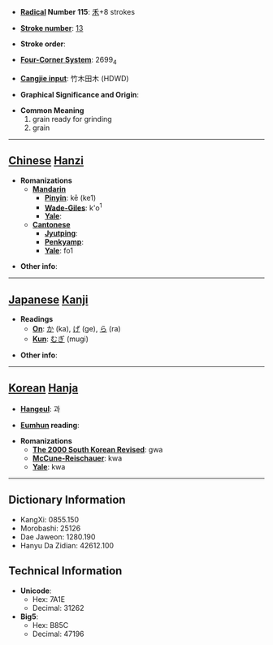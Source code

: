 * '''[[Wiktionary:Chinese radical index| Radical]] Number 115''': [[Wiktionary:Chinese radical index 禾|禾]]+8 strokes

* '''[[Wiktionary:Chinese total strokes index|Stroke number]]''': [[Wiktionary:Chinese total strokes index 13|13]]

* '''Stroke order''': 

* '''[[Wiktionary:Chinese four corner index|Four-Corner System]]''': 2699<sub>4</sub>

* '''[[Wiktionary:Chinese Cangjie index|Cangjie input]]''': 竹木田木 (HDWD)

* '''Graphical Significance and Origin''': 

* '''Common Meaning'''
*#grain ready for grinding
*# grain


----

== [[Chinese]] [[Hanzi]] ==

* '''Romanizations'''
** '''[[Mandarin]]'''
*** '''[[Pinyin]]''': kē (ke1)
*** '''[[Wade-Giles]]''': k'o<sup>1</sup>
*** '''[[Yale]]''': 
** '''[[Cantonese]]'''
*** '''[[Jyutping]]''':
*** '''[[Penkyamp]]''': 
*** '''[[Yale]]''': fo1

* '''Other info''': 

----

== [[Japanese]] [[Kanji]] ==

* '''Readings'''
** '''[[On]]''': [[か]] (ka), [[げ]] (ge), [[ら]] (ra)
** '''[[Kun]]''': [[むぎ]] (mugi)

* '''Other info''':  

----

== [[Korean]] [[Hanja]] ==

* '''[[Hangeul]]''': 과

* '''[[Eumhun]] reading''': 

* '''Romanizations'''
** '''[[The 2000 South Korean Revised Romanization|The 2000 South Korean Revised]]''': gwa
** '''[[McCune-Reischauer]]''': kwa
** '''[[Yale]]''': kwa

----

== Dictionary Information ==

* KangXi: 0855.150
* Morobashi: 25126
* Dae Jaweon: 1280.190
* Hanyu Da Zidian: 42612.100

== Technical Information ==

* '''Unicode''':
** Hex: 7A1E
** Decimal: 31262
* '''Big5''':
** Hex: B85C
** Decimal: 47196